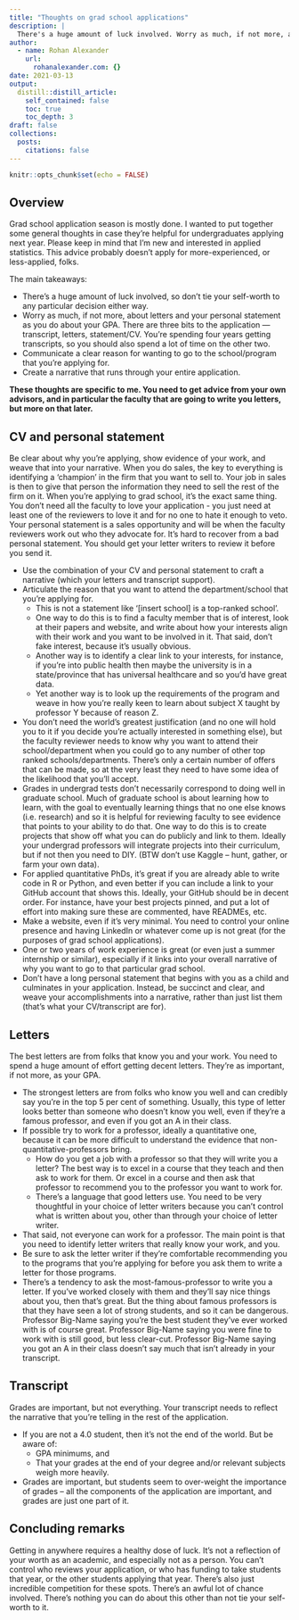 ```yaml
---
title: "Thoughts on grad school applications"
description: |
  There's a huge amount of luck involved. Worry as much, if not more, about letters and your personal statement as you do about your GPA. Have a clear reason for wanting to go to the school/program that you're applying for and communicate that throughout your application.
author:
  - name: Rohan Alexander
    url:
      rohanalexander.com: {}
date: 2021-03-13
output:
  distill::distill_article:
    self_contained: false
    toc: true
    toc_depth: 3
draft: false
collections:
  posts:
    citations: false
---
```



```r
knitr::opts_chunk$set(echo = FALSE)
```

## Overview 

Grad school application season is mostly done. I wanted to put together some general thoughts in case they're helpful for undergraduates applying next year. Please keep in mind that I'm new and interested in applied statistics. This advice probably doesn't apply for more-experienced, or less-applied, folks. 

The main takeaways:

- There's a huge amount of luck involved, so don't tie your self-worth to any particular decision either way. 
- Worry as much, if not more, about letters and your personal statement as you do about your GPA. There are three bits to the application --- transcript, letters, statement/CV. You're spending four years getting transcripts, so you should also spend a lot of time on the other two.
- Communicate a clear reason for wanting to go to the school/program that you're applying for.
- Create a narrative that runs through your entire application.

**These thoughts are specific to me. You need to get advice from your own advisors, and in particular the faculty that are going to write you letters, but more on that later.**


## CV and personal statement

Be clear about why you're applying, show evidence of your work, and weave that into your narrative. When you do sales, the key to everything is identifying a ‘champion' in the firm that you want to sell to. Your job in sales is then to give that person the information they need to sell the rest of the firm on it. When you're applying to grad school, it's the exact same thing. You don't need all the faculty to love your application - you just need at least one of the reviewers to love it and for no one to hate it enough to veto. Your personal statement is a sales opportunity and will be when the faculty reviewers work out who they advocate for. It's hard to recover from a bad personal statement. You should get your letter writers to review it before you send it.

- Use the combination of your CV and personal statement to craft a narrative (which your letters and transcript support).
- Articulate the reason that you want to attend the department/school that you're applying for.
	- This is not a statement like ‘[insert school] is a top-ranked school'. 
	- One way to do this is to find a faculty member that is of interest, look at their papers and website, and write about how your interests align with their work and you want to be involved in it. That said, don't fake interest, because it's usually obvious.
	- Another way is to identify a clear link to your interests, for instance, if you're into public health then maybe the university is in a state/province that has universal healthcare and so you'd have great data.
	- Yet another way is to look up the requirements of the program and weave in how you're really keen to learn about subject X taught by professor Y because of reason Z.
- You don't need the world's greatest justification (and no one will hold you to it if you decide you're actually interested in something else), but the faculty reviewer needs to know why you want to attend their school/department when you could go to any number of other top ranked schools/departments. There's only a certain number of offers that can be made, so at the very least they need to have some idea of the likelihood that you'll accept.
- Grades in undergrad tests don't necessarily correspond to doing well in graduate school. Much of graduate school is about learning how to learn, with the goal to eventually learning things that no one else knows (i.e. research) and so it is helpful for reviewing faculty to see evidence that points to your ability to do that. One way to do this is to create projects that show off what you can do publicly and link to them. Ideally your undergrad professors will integrate projects into their curriculum, but if not then you need to DIY. (BTW don't use Kaggle – hunt, gather, or farm your own data). 
- For applied quantitative PhDs, it's great if you are already able to write code in R or Python, and even better if you can include a link to your GitHub account that shows this. Ideally, your GitHub should be in decent order. For instance, have your best projects pinned, and put a lot of effort into making sure these are commented, have READMEs, etc.
- Make a website, even if it's very minimal. You need to control your online presence and having LinkedIn or whatever come up is not great (for the purposes of grad school applications).
- One or two years of work experience is great (or even just a summer internship or similar), especially if it links into your overall narrative of why you want to go to that particular grad school. 
- Don't have a long personal statement that begins with you as a child and culminates in your application. Instead, be succinct and clear, and weave your accomplishments into a narrative, rather than just list them (that's what your CV/transcript are for).

## Letters

The best letters are from folks that know you and your work. You need to spend a huge amount of effort getting decent letters. They're as important, if not more, as your GPA.

- The strongest letters are from folks who know you well and can credibly say you're in the top 5 per cent of something. Usually, this type of letter looks better than someone who doesn't know you well, even if they're a famous professor, and even if you got an A in their class.
- If possible try to work for a professor, ideally a quantitative one, because it can be more difficult to understand the evidence that non-quantitative-professors bring. 
	- How do you get a job with a professor so that they will write you a letter? The best way is to excel in a course that they teach and then ask to work for them. Or excel in a course and then ask that professor to recommend you to the professor you want to work for. 
	- There's a language that good letters use. You need to be very thoughtful in your choice of letter writers because you can't control what is written about you, other than through your choice of letter writer. 
- That said, not everyone can work for a professor. The main point is that you need to identify letter writers that really know your work, and you.
- Be sure to ask the letter writer if they're comfortable recommending you to the programs that you're applying for before you ask them to write a letter for those programs.
- There's a tendency to ask the most-famous-professor to write you a letter. If you've worked closely with them and they'll say nice things about you, then that's great. But the thing about famous professors is that they have seen a lot of strong students, and so it can be dangerous. Professor Big-Name saying you're the best student they've ever worked with is of course great. Professor Big-Name saying you were fine to work with is still good, but less clear-cut. Professor Big-Name saying you got an A in their class doesn't say much that isn't already in your transcript. 

## Transcript

Grades are important, but not everything. Your transcript needs to reflect the narrative that you're telling in the rest of the application.

- If you are not a 4.0 student, then it's not the end of the world. But be aware of: 
	- GPA minimums, and 
	- That your grades at the end of your degree and/or relevant subjects weigh more heavily. 
- Grades are important, but students seem to over-weight the importance of grades – all the components of the application are important, and grades are just one part of it. 

## Concluding remarks

Getting in anywhere requires a healthy dose of luck. It's not a reflection of your worth as an academic, and especially not as a person. You can't control who reviews your application, or who has funding to take students that year, or the other students applying that year. There's also just incredible competition for these spots. There's an awful lot of chance involved. There's nothing you can do about this other than not tie your self-worth to it.
